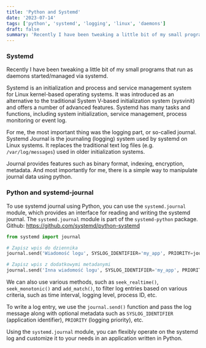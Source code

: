 ```yaml
---
title: 'Python and Systemd'
date: '2023-07-14'
tags: ['python', 'systemd', 'logging', 'linux', 'daemons']
draft: false
summary: 'Recently I have been tweaking a little bit of my small programs that run as daemons started/managed via systemd...'
---
```


### Systemd

Recently I have been tweaking a little bit of my small programs that run as daemons started/managed via systemd.

Systemd is an initialization and process and service management system for Linux kernel-based operating systems. It was introduced as an alternative to the traditional System V-based initialization system (sysvinit) and offers a number of advanced features. Systemd has many tasks and functions, including system initialization, service management, process monitoring or event log.

For me, the most important thing was the logging part, or so-called journal. Systemd Journal is the journaling (logging) system used by systemd on Linux systems. It replaces the traditional text log files (e.g. `/var/log/messages`) used in older initialization systems.

Journal provides features such as binary format, indexing, encryption, metadata. And most importantly for me, there is a simple way to manipulate journal data using python.

### Python and systemd-journal

To use systemd journal using Python, you can use the `systemd.journal` module, which provides an interface for reading and writing the systemd journal. The `systemd.journal` module is part of the `systemd-python` package. Github: https://github.com/systemd/python-systemd

```python
from systemd import journal

# Zapisz wpis do dziennika
journal.send('Wiadomość logu', SYSLOG_IDENTIFIER='my_app', PRIORITY=journal.LOG_INFO)

# Zapisz wpis z dodatkowymi metadanymi
journal.send('Inna wiadomość logu', SYSLOG_IDENTIFIER='my_app', PRIORITY=journal.LOG_DEBUG, MY_CUSTOM_FIELD='Custom value')

```

We can also use various methods, such as `seek_realtime()`, `seek_monotonic()` and `add_match()`, to filter log entries based on various criteria, such as time interval, logging level, process ID, etc.

To write a log entry, we use the `journal.send()` function and pass the log message along with optional metadata such as `SYSLOG_IDENTIFIER` (application identifier), `PRIORITY` (logging priority), etc.

Using the `systemd.journal` module, you can flexibly operate on the systemd log and customize it to your needs in an application written in Python.
